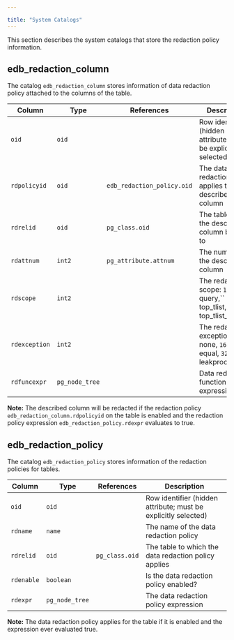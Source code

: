 ---

title: "System Catalogs"
---

<div id="system_catalogs" class="registered_link"></div>

This section describes the system catalogs that store the redaction policy information.

## edb_redaction_column

The catalog `edb_redaction_column` stores information of data redaction policy attached to the columns of the table.

| Column        | Type           | References                 | Description                                                  |
| ------------- | -------------- | -------------------------- | ------------------------------------------------------------ |
| `oid`         | `oid`          |                            | Row identifier (hidden attribute; must be explicitly selected) |
| `rdpolicyid`  | `oid`          | `edb_redaction_policy.oid` | The data redaction policy applies to the described column    |
| `rdrelid`     | `oid`          | `pg_class.oid`             | The table that the described column belongs to               |
| `rdattnum`    | `int2`         | `pg_attribute.attnum`      | The number of the described column                           |
| `rdscope`     | `int2`         |                            | The redaction scope: `1` = query,`` 2 = top_tlist, `4` = top_tlist_or_error |
| `rdexception` | `int2`         |                            | The redaction exception: `8` = none, `16` = equal, `32` = leakproof |
| `rdfuncexpr`  | `pg_node_tree` |                            | Data redaction function expression                           |

**Note:** The described column will be redacted if the redaction policy `edb_redaction_column.rdpolicyid` on the table is enabled and the redaction policy expression `edb_redaction_policy.rdexpr` evaluates to true.

## edb_redaction_policy

The catalog `edb_redaction_policy` stores information of the redaction policies for tables.

| Column     | Type           | References     | Description                                                  |
| ---------- | -------------- | -------------- | ------------------------------------------------------------ |
| `oid`      | `oid`          |                | Row identifier (hidden attribute; must be explicitly selected) |
| `rdname`   | `name`         |                | The name of the data redaction policy                        |
| `rdrelid`  | `oid`          | `pg_class.oid` | The table to which the data redaction policy applies         |
| `rdenable` | `boolean`      |                | Is the data redaction policy enabled?                        |
| `rdexpr`   | `pg_node_tree` |                | The data redaction policy expression                         |

**Note:** The data redaction policy applies for the table if it is enabled and the expression ever evaluated true.